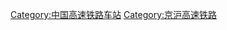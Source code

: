 {{Catnav|頁面分類|各種主題的頁面分類|按國家分類|各國建築|各國鐵路車站|中國鐵路車站}}
{{Catnav|頁面分類|各種主題的頁面分類|按國家分類|各國交通|各國鐵路車站|中國鐵路車站}}

{{Catmore|京沪高速铁路}}

[[Category:中国高速铁路车站|Category:中国高速铁路车站]]
[[Category:京沪高速铁路|Category:京沪高速铁路]]